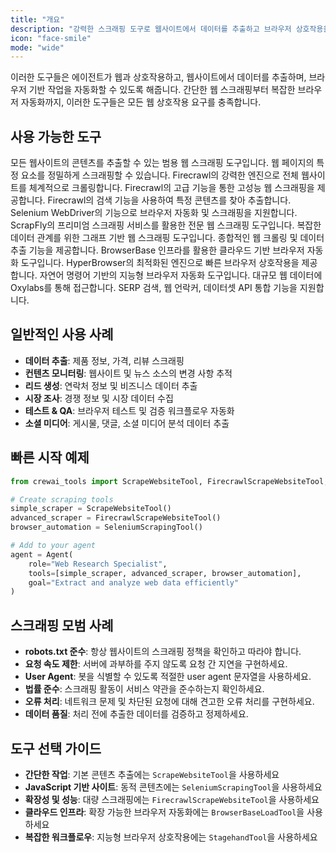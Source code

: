 ```yaml
---
title: "개요"
description: "강력한 스크래핑 도구로 웹사이트에서 데이터를 추출하고 브라우저 상호작용을 자동화하세요"
icon: "face-smile"
mode: "wide"
---
```


이러한 도구들은 에이전트가 웹과 상호작용하고, 웹사이트에서 데이터를 추출하며, 브라우저 기반 작업을 자동화할 수 있도록 해줍니다. 간단한 웹 스크래핑부터 복잡한 브라우저 자동화까지, 이러한 도구들은 모든 웹 상호작용 요구를 충족합니다.

## **사용 가능한 도구**

<CardGroup cols={2}>
  <Card title="웹사이트 스크래핑 도구" icon="globe" href="/ko/tools/web-scraping/scrapewebsitetool">
    모든 웹사이트의 콘텐츠를 추출할 수 있는 범용 웹 스크래핑 도구입니다.
  </Card>

  <Card title="요소 스크래핑 도구" icon="crosshairs" href="/ko/tools/web-scraping/scrapeelementfromwebsitetool">
    웹 페이지의 특정 요소를 정밀하게 스크래핑할 수 있습니다.
  </Card>

  <Card title="Firecrawl 크롤 도구" icon="spider" href="/ko/tools/web-scraping/firecrawlcrawlwebsitetool">
    Firecrawl의 강력한 엔진으로 전체 웹사이트를 체계적으로 크롤링합니다.
  </Card>

  <Card title="Firecrawl 스크래핑 도구" icon="fire" href="/ko/tools/web-scraping/firecrawlscrapewebsitetool">
    Firecrawl의 고급 기능을 통한 고성능 웹 스크래핑을 제공합니다.
  </Card>

  <Card title="Firecrawl 검색 도구" icon="magnifying-glass" href="/ko/tools/web-scraping/firecrawlsearchtool">
    Firecrawl의 검색 기능을 사용하여 특정 콘텐츠를 찾아 추출합니다.
  </Card>

  <Card title="Selenium 스크래핑 도구" icon="robot" href="/ko/tools/web-scraping/seleniumscrapingtool">
    Selenium WebDriver의 기능으로 브라우저 자동화 및 스크래핑을 지원합니다.
  </Card>

  <Card title="ScrapFly 도구" icon="plane" href="/ko/tools/web-scraping/scrapflyscrapetool">
    ScrapFly의 프리미엄 스크래핑 서비스를 활용한 전문 웹 스크래핑 도구입니다.
  </Card>

  <Card title="ScrapGraph 도구" icon="network-wired" href="/ko/tools/web-scraping/scrapegraphscrapetool">
    복잡한 데이터 관계를 위한 그래프 기반 웹 스크래핑 도구입니다.
  </Card>

  <Card title="Spider 도구" icon="spider" href="/ko/tools/web-scraping/spidertool">
    종합적인 웹 크롤링 및 데이터 추출 기능을 제공합니다.
  </Card>

  <Card title="BrowserBase 도구" icon="browser" href="/ko/tools/web-scraping/browserbaseloadtool">
    BrowserBase 인프라를 활용한 클라우드 기반 브라우저 자동화 도구입니다.
  </Card>

  <Card title="HyperBrowser 도구" icon="window-maximize" href="/ko/tools/web-scraping/hyperbrowserloadtool">
    HyperBrowser의 최적화된 엔진으로 빠른 브라우저 상호작용을 제공합니다.
  </Card>

  <Card title="Stagehand 도구" icon="hand" href="/ko/tools/web-scraping/stagehandtool">
    자연어 명령어 기반의 지능형 브라우저 자동화 도구입니다.
  </Card>

  <Card title="Oxylabs 스크래퍼 도구" icon="globe" href="/ko/tools/web-scraping/oxylabsscraperstool">
    대규모 웹 데이터에 Oxylabs를 통해 접근합니다.
  </Card>

  <Card title="Bright Data 도구" icon="spider" href="/ko/tools/web-scraping/brightdata-tools">
    SERP 검색, 웹 언락커, 데이터셋 API 통합 기능을 지원합니다.
  </Card>
</CardGroup>

## **일반적인 사용 사례**

- **데이터 추출**: 제품 정보, 가격, 리뷰 스크래핑
- **컨텐츠 모니터링**: 웹사이트 및 뉴스 소스의 변경 사항 추적
- **리드 생성**: 연락처 정보 및 비즈니스 데이터 추출
- **시장 조사**: 경쟁 정보 및 시장 데이터 수집
- **테스트 & QA**: 브라우저 테스트 및 검증 워크플로우 자동화
- **소셜 미디어**: 게시물, 댓글, 소셜 미디어 분석 데이터 추출

## **빠른 시작 예제**

```python
from crewai_tools import ScrapeWebsiteTool, FirecrawlScrapeWebsiteTool, SeleniumScrapingTool

# Create scraping tools
simple_scraper = ScrapeWebsiteTool()
advanced_scraper = FirecrawlScrapeWebsiteTool()
browser_automation = SeleniumScrapingTool()

# Add to your agent
agent = Agent(
    role="Web Research Specialist",
    tools=[simple_scraper, advanced_scraper, browser_automation],
    goal="Extract and analyze web data efficiently"
)
```

## **스크래핑 모범 사례**

- **robots.txt 준수**: 항상 웹사이트의 스크래핑 정책을 확인하고 따라야 합니다.
- **요청 속도 제한**: 서버에 과부하를 주지 않도록 요청 간 지연을 구현하세요.
- **User Agent**: 봇을 식별할 수 있도록 적절한 user agent 문자열을 사용하세요.
- **법률 준수**: 스크래핑 활동이 서비스 약관을 준수하는지 확인하세요.
- **오류 처리**: 네트워크 문제 및 차단된 요청에 대해 견고한 오류 처리를 구현하세요.
- **데이터 품질**: 처리 전에 추출한 데이터를 검증하고 정제하세요.

## **도구 선택 가이드**

- **간단한 작업**: 기본 콘텐츠 추출에는 `ScrapeWebsiteTool`을 사용하세요
- **JavaScript 기반 사이트**: 동적 콘텐츠에는 `SeleniumScrapingTool`을 사용하세요
- **확장성 및 성능**: 대량 스크래핑에는 `FirecrawlScrapeWebsiteTool`을 사용하세요
- **클라우드 인프라**: 확장 가능한 브라우저 자동화에는 `BrowserBaseLoadTool`을 사용하세요
- **복잡한 워크플로우**: 지능형 브라우저 상호작용에는 `StagehandTool`을 사용하세요